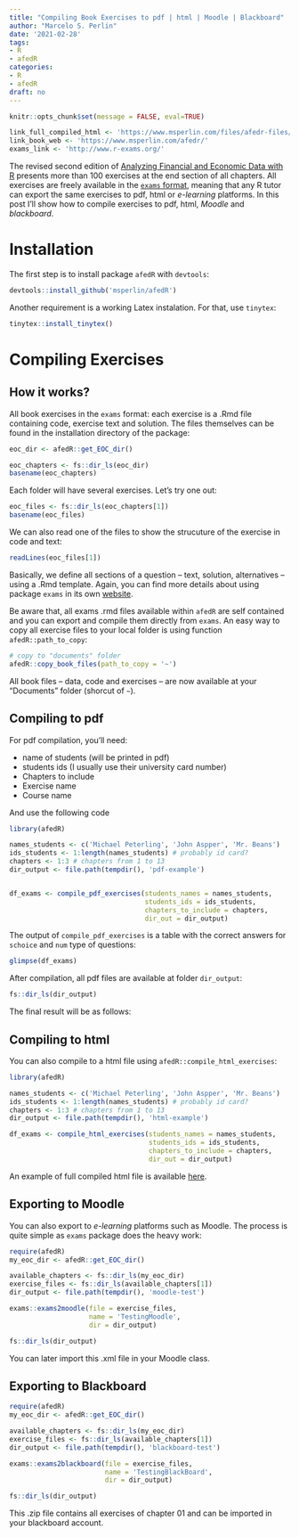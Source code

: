 ```yaml
---
title: "Compiling Book Exercises to pdf | html | Moodle | Blackboard"
author: "Marcelo S. Perlin"
date: '2021-02-28'
tags:
- R
- afedR
categories:
- R
- afedR
draft: no
---
```


```r
knitr::opts_chunk$set(message = FALSE, eval=TRUE)

link_full_compiled_html <- 'https://www.msperlin.com/files/afedr-files/Introduction to R_Robert Engle_Ver 03.html'
link_book_web <- 'https://www.msperlin.com/afedr/'
exams_link <- 'http://www.r-exams.org/'
```

The revised second edition of [Analyzing Financial and Economic Data with R](`r link_book_web`) presents more than 100 exercises at the end section of all chapters. All exercises are freely available in the [`exams` format](`r exams_link`), meaning that any R tutor can export the same exercises to pdf, html or _e-learning_ platforms. In this post I'll show how to compile exercises to pdf, html, _Moodle_ and _blackboard_.


# Installation 

The first step is to install package `afedR` with `devtools`:

```r
devtools::install_github('msperlin/afedR')
```

Another requirement is a working Latex instalation. For that, use `tinytex`:

```r
tinytex::install_tinytex()
```


# Compiling Exercises

## How it works?

All book exercises in the `exams` format: each exercise is a .Rmd file containing code, exercise text and solution. The files themselves can be found in the installation directory of the package:

```r
eoc_dir <- afedR::get_EOC_dir()

eoc_chapters <- fs::dir_ls(eoc_dir)
basename(eoc_chapters)
```

Each folder will have several exercises. Let's try one out:

```r
eoc_files <- fs::dir_ls(eoc_chapters[1])
basename(eoc_files)
```

We can also read one of the files to show the strucuture of the exercise in code and text:

```r
readLines(eoc_files[1])
```

Basically, we define all sections of a question -- text, solution, alternatives -- using a .Rmd template. Again, you can find more details about using package `exams` in its own [website](`r exams_link`).

Be aware that, all exams .rmd files available within `afedR` are self contained and you can export and compile them directly from `exams`. An easy way to copy all exercise files to your local folder is using function `afedR::path_to_copy`:

```r
# copy to "documents" folder
afedR::copy_book_files(path_to_copy = '~')
```
All book files -- data, code and exercises -- are now available at your "Documents" folder (shorcut of `~`).

## Compiling to pdf

For pdf compilation, you'll need:

- name of students (will be printed in pdf)
- students ids (I usually use their university card number)
- Chapters to include
- Exercise name
- Course name

And use the following code

```r
library(afedR)

names_students <- c('Michael Peterling', 'John Aspper', 'Mr. Beans')
ids_students <- 1:length(names_students) # probably id card?
chapters <- 1:3 # chapters from 1 to 13
dir_output <- file.path(tempdir(), 'pdf-example')


df_exams <- compile_pdf_exercises(students_names = names_students, 
                                  students_ids = ids_students, 
                                  chapters_to_include = chapters,
                                  dir_out = dir_output)
```

The output of `compile_pdf_exercises` is a table with the correct answers for `schoice` and `num` type of questions:

```r
glimpse(df_exams)
```


After compilation, all pdf files are available at folder `dir_output`:

```r
fs::dir_ls(dir_output)
```

The final result will be  as follows:

<blockquote class="imgur-embed-pub" lang="en" data-id="a/wVAd8Xr" data-context="false" ><a href="//imgur.com/a/wVAd8Xr"></a></blockquote><script async src="//s.imgur.com/min/embed.js" charset="utf-8"></script>


## Compiling to html

You can also compile to a html file using `afedR::compile_html_exercises`:

```r
library(afedR)

names_students <- c('Michael Peterling', 'John Aspper', 'Mr. Beans')
ids_students <- 1:length(names_students) # probably id card?
chapters <- 1:3 # chapters from 1 to 13
dir_output <- file.path(tempdir(), 'html-example')

df_exams <- compile_html_exercises(students_names = names_students, 
                                   students_ids = ids_students, 
                                   chapters_to_include = chapters,
                                   dir_out = dir_output)
```

An example of full compiled html file is available [here](`r link_full_compiled_html`).


## Exporting to Moodle

You can also export to _e-learning_ platforms such as Moodle. The process is quite simple as `exams` package does the heavy work:

```r
require(afedR)
my_eoc_dir <- afedR::get_EOC_dir()

available_chapters <- fs::dir_ls(my_eoc_dir)
exercise_files <- fs::dir_ls(available_chapters[1])
dir_output <- file.path(tempdir(), 'moodle-test')

exams::exams2moodle(file = exercise_files, 
                    name = 'TestingMoodle', 
                    dir = dir_output)

fs::dir_ls(dir_output)
```

You can later import this .xml file in your Moodle class. 

## Exporting to Blackboard

```r
require(afedR)
my_eoc_dir <- afedR::get_EOC_dir()

available_chapters <- fs::dir_ls(my_eoc_dir)
exercise_files <- fs::dir_ls(available_chapters[1])
dir_output <- file.path(tempdir(), 'blackboard-test')

exams::exams2blackboard(file = exercise_files, 
                        name = 'TestingBlackBoard', 
                        dir = dir_output)

fs::dir_ls(dir_output)
```

This .zip file contains all exercises of chapter 01 and can be imported in your blackboard account. 
